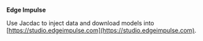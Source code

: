 
**Edge Impulse**

Use Jacdac to inject data and download models into [https://studio.edgeimpulse.com](https://studio.edgeimpulse.com).

<EdgeImpulse />